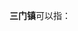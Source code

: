 '''三门镇'''可以指：
{{PRC admin/disambig|14/08/29/105/000|43/02/11/103/000|45/03/28/102/000}}
{{disambig|cat=三字中国镇名消歧义}}